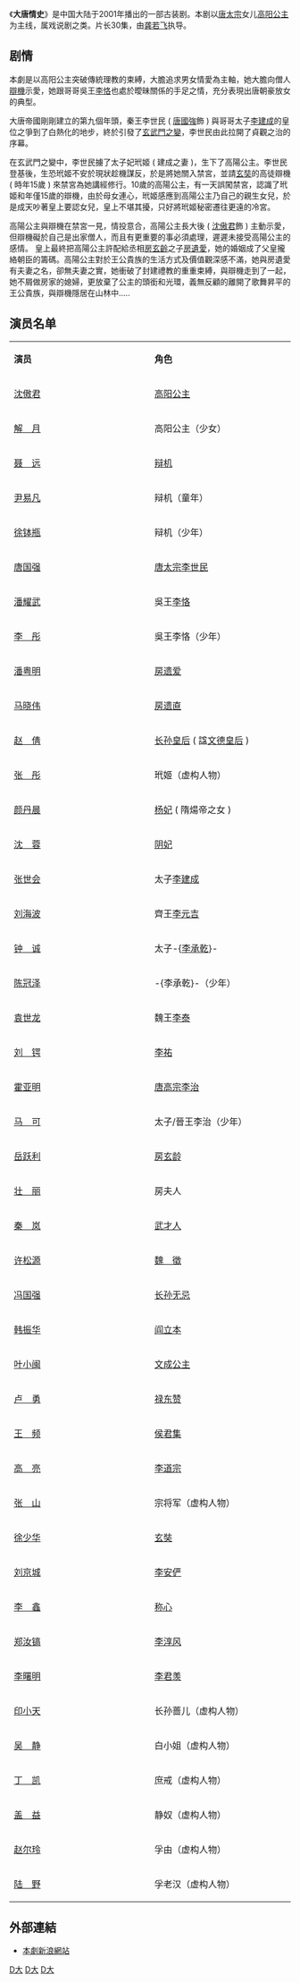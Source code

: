 {{Unreferenced|time=2017-07-21T14:03:59+00:00}}
{{Infobox television
| show_name                = 大唐情史
| image                    = 大唐情史.jpg
| image_size               = 200px
| image_alt                = 
| caption                  = 电视剧海报
| genre                    = [[古装剧|古装剧]]
| format                   = 
| creator                  = 
| based_on                 = 
| writer                   = 
| director                 = [[龚若飞|龚若飞]]
| starring                 = 
| narrated                 = 
| theme_music_composer     = 
| opentheme                = 
| endtheme                 = 
| composer                 = 
| lyricist                 = 
| country                  = {{CHN}}
| language                 = [[汉语普通话|汉语普通话]]
| 字幕                      = 中文
| num_seasons              = <!-- Or num_series. Increment when new seasons/series begin or production starts. -->
| num_episodes             = 30集
| list_episodes            = 
| executive_producer       = 
| producer                 = 
| editor                   = 
| location                 = 
| cinematography           = 
| camera                   = 
| runtime                  = 
| company                  = 
| distributor              = 
| channel                  = 
| picture_format           = 
| audio_format             =
| first_run                ={{CHN}}
| first_aired              = {{Start date|2001||}}
| last_aired               = {{End date|||}}
| preceded_by              = 
| followed_by              = 
| related                  = <!-- To be used only for remakes, spin-offs, and adaptations. -->
| website                  = 
| website_title            = 
| production_website       = 
| production_website_title = 
}}
《'''大唐情史'''》是中国大陆于2001年播出的一部古装剧。本剧以[[唐太宗|唐太宗]]女儿[[高阳公主|高阳公主]]为主线，属戏说剧之类。片长30集，由[[龚若飞|龚若飞]]执导。

== 剧情 ==

本劇是以高阳公主突破傳統理教的束縛，大膽追求男女情愛為主軸，她大膽向僧人[[辯機|辯機]]示愛，她跟哥哥吳王[[李恪|李恪]]也處於曖昧關係的手足之情，充分表現出唐朝豪放女的典型。

大唐帝國剛剛建立的第九個年頭，秦王李世民 ( [[唐國強|唐國強]]飾 ) 與哥哥太子[[李建成|李建成]]的皇位之爭到了白熱化的地步，終於引發了[[玄武門之變|玄武門之變]]，李世民由此拉開了貞觀之治的序幕。

在玄武門之變中，李世民擄了太子妃玳姬 ( 建成之妻 )，生下了高陽公主。李世民登基後，生恐玳姬不安於現狀趁機謀反，於是將她關入禁宮，並請[[玄奘|玄奘]]的高徒辯機 ( 時年15歲 ) 來禁宮為她講經修行。10歲的高陽公主，有一天誤闖禁宮，認識了玳姬和年僅15歲的辯機，由於母女連心，玳姬感應到高陽公主乃自己的親生女兒，於是成天吵著皇上要認女兒，皇上不堪其擾，只好將玳姬秘密遷往更遠的冷宮。

高陽公主與辯機在禁宮一見，情投意合，高陽公主長大後 ( [[沈傲君|沈傲君]]飾 ) 主動示愛，但辯機礙於自己是出家僧人，而且有更重要的事必須處理，遲遲未接受高陽公主的感情。
皇上最終把高陽公主許配給丞相[[房玄齡|房玄齡]]之子[[房遺愛|房遺愛]]，她的婚姻成了父皇攏絡朝臣的籌碼。高陽公主對於王公貴族的生活方式及價值觀深感不滿，她與房遺愛有夫妻之名，卻無夫妻之實，她衝破了封建禮教的重重束縛，與辯機走到了一起，她不屑做房家的媳婦，更放棄了公主的頭銜和光環，義無反顧的離開了歌舞昇平的王公貴族，與辯機隱居在山林中.....

== 演员名单 ==
{|class="wikitable" style="text-align:center" width=50%
|- style="background:#C6C9FF"
|style="width:10%"|'''演员'''||style="width:10%"|'''角色'''
|-
|[[沈傲君|沈傲君]] || [[高阳公主|高阳公主]]
|-
|[[解月|解　月]] || 高阳公主（少女）
|-
|[[聂远|聂　远]] || [[辩机|辩机]] 
|-
|[[尹易凡|尹易凡]] || 辩机（童年）
|-
|[[徐钵瓶|徐钵瓶]] || 辩机（少年）
|-
|[[唐国强|唐国强]] || [[唐太宗|唐太宗]][[李世民|李世民]]
|-
|[[潘耀武|潘耀武]] || 吳王[[李恪|李恪]]
|-
|[[李彤|李　彤]] || 吳王李恪（少年）
|-
|[[潘粤明|潘粤明]] || [[房遗爱|房遗爱]]
|-
|[[马晓伟_(演员)|马晓伟]] || [[房遗直|房遗直]]
|-
|[[赵倩_(演员)|赵　倩]] || [[长孙皇后|长孙皇后]] ( 諡[[长孙皇后|文德皇后]] )
|-
|[[张彤_(演员)|张　彤]] || 玳姬（虚构人物）
|-
|[[颜丹晨|颜丹晨]] || [[杨妃_(唐太宗)|杨妃]] ( 隋煬帝之女 )
|-
|[[沈蓉|沈　蓉]] || [[阴妃|阴妃]]
|-
|[[张世会|张世会]] || 太子[[李建成|李建成]]
|-
|[[刘海波|刘海波]] || 齊王[[李元吉|李元吉]]  
|-
|[[钟诚|钟　诚]] || 太子-{[[李承乾|李承乾]]}-
|-
|[[陈冠泽|陈冠泽]] || -{李承乾}-（少年）
|-
|[[袁世龙|袁世龙]] || 魏王[[李泰|李泰]]
|-
|[[刘锷|刘　锷]] || [[李祐|李祐]]
|-
|[[霍亚明|霍亚明]] || [[唐高宗|唐高宗]][[唐高宗|李治]]
|-
|[[马可|马　可]] || 太子/晉王李治（少年）
|-
|[[岳跃利|岳跃利]] || [[房玄龄|房玄龄]]
|-
|[[壮丽|壮　丽]] || 房夫人
|-
|[[秦岚|秦　岚]] || [[武则天|武才人]]
|-
|[[许松源|许松源]] || [[魏徵|魏　徵]]
|-
|[[冯国强|冯国强]] || [[长孙无忌|长孙无忌]]
|-
|[[韩振华|韩振华]] || [[阎立本|阎立本]]
|-
|[[叶小闽|叶小闽]] || [[文成公主|文成公主]]
|-
|[[卢勇_(演员)|卢　勇]] || [[禄东赞|禄东赞]]
|-
|[[王频|王　频]] || [[侯君集|侯君集]]
|-
|[[高亮|高　亮]] || [[李道宗|李道宗]]
|-
|[[张山_(演员)|张　山]] || 宗将军（虚构人物）
|-
|[[徐少华_(演员)|徐少华]] || [[玄奘|玄奘]]
|-
|[[刘京城|刘京城]] || [[李安俨|李安俨]]
|-
|[[李鑫|李　鑫]] || [[称心|称心]]
|-
|[[郑汝镐|郑汝镐]] || [[李淳风|李淳风]]
|-
|[[李曙明|李曙明]] || [[李君羡|李君羡]]
|-
|[[印小天|印小天]] || 长孙蔷儿（虚构人物）
|-
|[[吴静|吴　静]] || 白小姐（虚构人物）
|-
|[[丁凯|丁　凯]] || 庶戒（虚构人物）
|-
|[[盖益|盖　益]] || 静奴（虚构人物）
|-
|[[赵尔玲|赵尔玲]] || 孚由（虚构人物）
|-
|[[陆野|陆　野]] || 孚老汉（虚构人物）
|}

== 外部連結 ==
*[http://ent.sina.com.cn/v/f/dtqs.html 本劇新浪網站] {{Wayback|url=http://ent.sina.com.cn/v/f/dtqs.html |date=20190603145142 }} 
{{2001年中國大陸古裝/民初電視劇}}
[[Category:2001年中國電視劇集|D大]]
[[Category:唐朝背景电视剧|D大]]
[[Category:公主主角題材連續劇|D大]]